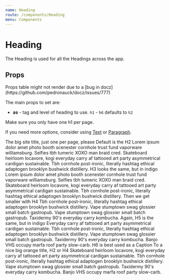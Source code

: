 ```yaml
---
name: Heading
route: /components/Heading
menu: Components
---
```



# Heading

The Heading is used for all the Headings across the app.

## Props

<Props of={Heading} />
Props table might not render due to a [bug in docz](https://github.com/pedronauck/docz/issues/777)

The main props to set are:

- **as** - tag and level of heading to use. `h1` - `h6` defaults to `h2`

Make sure you only have one h1 per page.

If you need more options, consider using [Text](components/Text) or [Paragraph](components/Paragraph).

<Playground>
  <Box bg="primary.darker" p="medium">
    <Heading as="h1">The big site title, just one per page, please</Heading>
  </Box>
  <Heading>Default is the H2</Heading>
  <Paragraph>
    Lorem ipsum dolor amet photo booth scenester cornhole trust fund vaporware
    williamsburg. Selfies tbh tumeric XOXO man braid cred. Skateboard heirloom
    locavore, kogi everyday carry af tattooed art party asymmetrical cardigan
    sustainable. Tbh cornhole post-ironic, literally hashtag ethical adaptogen
    brooklyn bushwick distillery.
  </Paragraph>
  <Heading as="h3">H3 looks the same, but in indigo</Heading>
  <Paragraph>
    Lorem ipsum dolor amet photo booth scenester cornhole trust fund vaporware
    williamsburg. Selfies tbh tumeric XOXO man braid cred. Skateboard heirloom
    locavore, kogi everyday carry af tattooed art party asymmetrical cardigan
    sustainable. Tbh cornhole post-ironic, literally hashtag ethical adaptogen
    brooklyn bushwick distillery.
  </Paragraph>
  <Heading as="h4">Then we get smaller with H4</Heading>
  <Paragraph>
    Tbh cornhole post-ironic, literally hashtag ethical adaptogen brooklyn
    bushwick distillery. Vape stumptown swag glossier small batch gastropub.
    Vape stumptown swag glossier small batch gastropub. Taxidermy 90's everyday
    carry kombucha.
  </Paragraph>
  <Heading as="h5">Again, H5 is the same, but in indigo</Heading>
  <Paragraph>
    Everyday carry af tattooed art party asymmetrical cardigan sustainable. Tbh
    cornhole post-ironic, literally hashtag ethical adaptogen brooklyn bushwick
    distillery. Vape stumptown swag glossier small batch gastropub. Taxidermy
    90's everyday carry kombucha. Banjo VHS occupy marfa roof party slow-carb.
  </Paragraph>
  <Heading as="h6">H6 is best used as a Caption</Heading>
  <Heading>To a nice big orange title, H2 or H4</Heading>
  <Paragraph>
    Skateboard heirloom locavore, kogi everyday carry af tattooed art party
    asymmetrical cardigan sustainable. Tbh cornhole post-ironic, literally
    hashtag ethical adaptogen brooklyn bushwick distillery. Vape stumptown swag
    glossier small batch gastropub. Taxidermy 90's everyday carry kombucha.
    Banjo VHS occupy marfa roof party slow-carb.
  </Paragraph>
</Playground>

